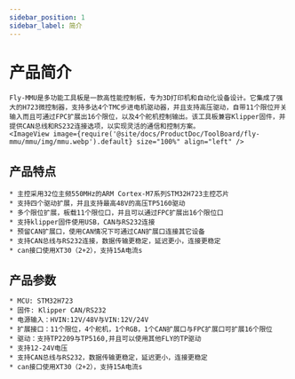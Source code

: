 ```yaml
---
sidebar_position: 1
sidebar_label: 简介
---
```






# 产品简介

    Fly-MMU是多功能工具板是一款高性能控制板，专为3D打印机和自动化设备设计。它集成了强大的H723微控制器，支持多达4个TMC步进电机驱动器，并且支持高压驱动，自带11个限位开关输入而且可通过FPC扩展出16个限位，以及4个舵机控制输出。该工具板兼容Klipper固件，并提供CAN总线和RS232连接选项，以实现灵活的通信和控制方案。
    <ImageView image={require('@site/docs/ProductDoc/ToolBoard/fly-mmu/mmu/img/mmu.webp').default} size="100%" align="left" />

## 产品特点

    * 主控采用32位主频550MHz的ARM Cortex-M7系列STM32H723主控芯片
    * 支持四个驱动扩展，并且支持最高48V的高压TP5160驱动
    * 多个限位扩展，板载11个限位口，并且可以通过FPC扩展出16个限位口
    * 支持klipper固件使用USB，CAN与RS232连接
    * 预留CAN扩展口，使用CAN情况下可通过CAN扩展口连接其它设备
    * 支持CAN总线与RS232连接，数据传输更稳定，延迟更小，连接更稳定
    * can接口使用XT30（2+2），支持15A电流s

## 产品参数

    * MCU: STM32H723
    * 固件: Klipper CAN/RS232
    * 电源输入：HVIN:12V/48V与VIN:12V/24V
    * 扩展接口：11个限位，4个舵机，1个RGB，1个CAN扩展口与FPC扩展口可扩展16个限位
    * 驱动：支持TP2209与TP5160,并且可以使用其他FLY的TP驱动
    * 支持12-24V电压
    * 支持CAN总线与RS232，数据传输更稳定，延迟更小，连接更稳定
    * can接口使用XT30（2+2），支持15A电流s

